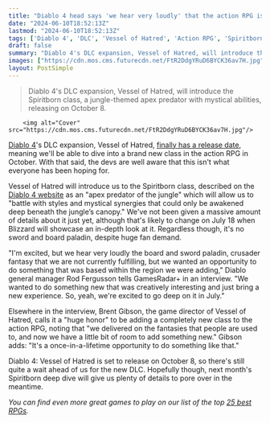 ```yaml
---
title: "Diablo 4 head says 'we hear very loudly' that the action RPG isn't fulfilling the sword and board paladin experience fans want, but Blizzard wanted to 'bring a new experience' for the DLC"
date: "2024-06-10T18:52:13Z"
lastmod: "2024-06-10T18:52:13Z"
tags: ['Diablo 4', 'DLC', 'Vessel of Hatred', 'Action RPG', 'Spiritborn']
draft: false
summary: "Diablo 4's DLC expansion, Vessel of Hatred, will introduce the Spiritborn class, a jungle-themed apex predator with mystical abilities, releasing on October 8."
images: ["https://cdn.mos.cms.futurecdn.net/FtR2DdgYRuD6BYCK36av7H.jpg"]
layout: PostSimple
---
```

> Diablo 4's DLC expansion, Vessel of Hatred, will introduce the Spiritborn class, a jungle-themed apex predator with mystical abilities, releasing on October 8.


        <img alt="Cover" src="https://cdn.mos.cms.futurecdn.net/FtR2DdgYRuD6BYCK36av7H.jpg"/>
        
[<u>Diablo 4</u>](https://www.gamesradar.com/diablo-4-guide/)'s DLC expansion, Vessel of Hatred, [<u>finally has a release date</u>](https://www.gamesradar.com/games/diablo/diablo-4-vessel-of-hatred-announces-october-release-date-in-gnarly-new-cinematic-that-will-have-you-reaching-for-the-sick-bag/), meaning we'll be able to dive into a brand new class in the action RPG in October. With that said, the devs are well aware that this isn't what everyone has been hoping for.

Vessel of Hatred will introduce us to the Spiritborn class, described on the [<u>Diablo 4 website</u>](https://diablo4.blizzard.com/en-gb/vessel-of-hatred) as an "apex predator of the jungle" which will allow us to "battle with styles and mystical synergies that could only be awakened deep beneath the jungle’s canopy." We've not been given a massive amount of details about it just yet, although that's likely to change on July 18 when Blizzard will showcase an in-depth look at it. Regardless though, it's no sword and board paladin, despite huge fan demand.

"I'm excited, but we hear very loudly the board and sword paladin, crusader fantasy that we are not currently fulfilling, but we wanted an opportunity to do something that was based within the region we were adding," Diablo general manager Rod Fergusson tells GamesRadar+ in an interview. "We wanted to do something new that was creatively interesting and just bring a new experience. So, yeah, we're excited to go deep on it in July."

Elsewhere in the interview, Brent Gibson, the game director of Vessel of Hatred, calls it a "huge honor" to be adding a completely new class to the action RPG, noting that "we delivered on the fantasies that people are used to, and now we have a little bit of room to add something new." Gibson adds: "It's a once-in-a-lifetime opportunity to do something like that."

Diablo 4: Vessel of Hatred is set to release on October 8, so there's still quite a wait ahead of us for the new DLC. Hopefully though, next month's Spiritborn deep dive will give us plenty of details to pore over in the meantime. 

*You can find even more great games to play on our list of the top *[<u><em>25 best RPGs</em></u>](https://www.gamesradar.com/best-rpg-games/)*.*
        